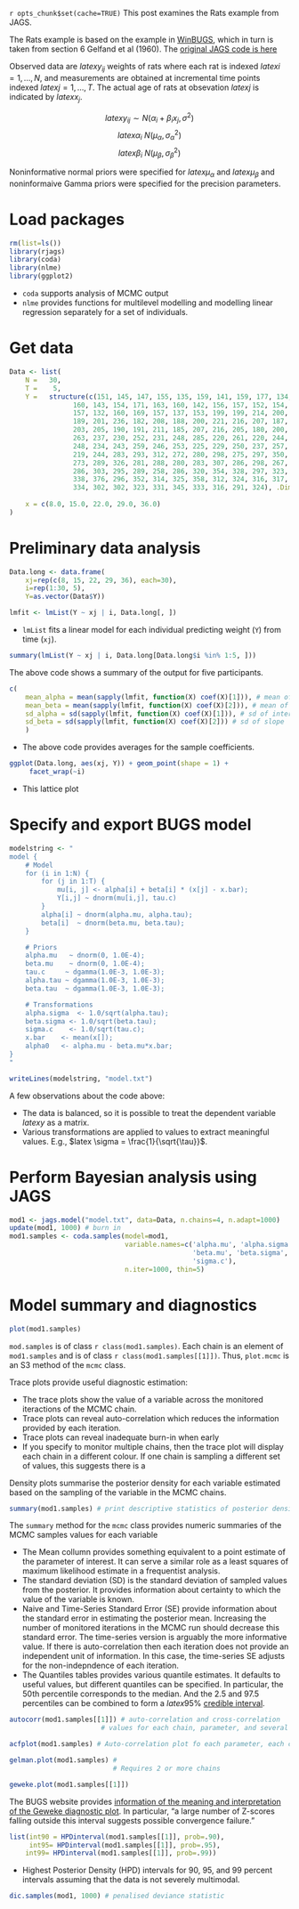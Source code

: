 `r opts_chunk$set(cache=TRUE)`
This post examines the Rats example from JAGS. 


The Rats example is based on the example in [WinBUGS](http://www.mrc-bsu.cam.ac.uk/bugs/documentation/exampVol1/node3.html), which in turn is taken from section 6 Gelfand et al (1960).  The [original JAGS code is here](http://sourceforge.net/projects/mcmc-jags/files/Examples/2.x/)

Observed data are $latex y_{ij}$ weights of rats where each rat is indexed $latex i=1, \ldots, N$, and measurements are obtained at incremental time points indexed $latex j = 1, \ldots, T$.
The actual age of rats at obsevation $latex j$ is indicated by $latex x_j$.

$$latex y_{ij} \sim N(\alpha_i + \beta_i x_{j}, \sigma^2)$$
$$latex \alpha_i ~ N(\mu_{\alpha}, \sigma^2_{\alpha})$$
$$latex \beta_i ~ N(\mu_{\beta}, \sigma^2_{\beta})$$

Noninformative normal priors were specified for $latex \mu_{\alpha}$ and $latex \mu_{\beta}$ and noninformaive Gamma priors were specified for the precision parameters.

# Load packages
```r
rm(list=ls())
library(rjags)
library(coda)
library(nlme)
library(ggplot2)
```

* `coda` supports analysis of MCMC output
* `nlme` provides functions for multilevel modelling and modelling linear regression separately for a set of individuals.

# Get data
```r
Data <- list(
    N =   30,
    T =    5,
    Y =   structure(c(151, 145, 147, 155, 135, 159, 141, 159, 177, 134, 
                160, 143, 154, 171, 163, 160, 142, 156, 157, 152, 154, 139, 146, 
                157, 132, 160, 169, 157, 137, 153, 199, 199, 214, 200, 188, 210, 
                189, 201, 236, 182, 208, 188, 200, 221, 216, 207, 187, 203, 212, 
                203, 205, 190, 191, 211, 185, 207, 216, 205, 180, 200, 246, 249, 
                263, 237, 230, 252, 231, 248, 285, 220, 261, 220, 244, 270, 242, 
                248, 234, 243, 259, 246, 253, 225, 229, 250, 237, 257, 261, 248, 
                219, 244, 283, 293, 312, 272, 280, 298, 275, 297, 350, 260, 313, 
                273, 289, 326, 281, 288, 280, 283, 307, 286, 298, 267, 272, 285, 
                286, 303, 295, 289, 258, 286, 320, 354, 328, 297, 323, 331, 305, 
                338, 376, 296, 352, 314, 325, 358, 312, 324, 316, 317, 336, 321, 
                334, 302, 302, 323, 331, 345, 333, 316, 291, 324), .Dim = c(30, 
                                                                            5)),
    x = c(8.0, 15.0, 22.0, 29.0, 36.0)
)
```



# Preliminary data analysis
```r
Data.long <- data.frame(
    xj=rep(c(8, 15, 22, 29, 36), each=30),
    i=rep(1:30, 5),
    Y=as.vector(Data$Y))

lmfit <- lmList(Y ~ xj | i, Data.long[, ])
```

* `lmList` fits a linear model for each individual predicting weight (`Y`) from time (`xj`).

```r
summary(lmList(Y ~ xj | i, Data.long[Data.long$i %in% 1:5, ]))
```

The above code shows a summary of the output for five participants.


```r
c(
    mean_alpha = mean(sapply(lmfit, function(X) coef(X)[1])), # mean of intercept
    mean_beta = mean(sapply(lmfit, function(X) coef(X)[2])), # mean of slope
    sd_alpha = sd(sapply(lmfit, function(X) coef(X)[1])), # sd of intercept
    sd_beta = sd(sapply(lmfit, function(X) coef(X)[2])) # sd of slope
    )
```

* The above code provides averages for the sample coefficients.

```r
ggplot(Data.long, aes(xj, Y)) + geom_point(shape = 1) +
     facet_wrap(~i)
```
* This lattice plot

# Specify and export BUGS model
```r
modelstring <- "
model {
    # Model
    for (i in 1:N) {
        for (j in 1:T) {
            mu[i, j] <- alpha[i] + beta[i] * (x[j] - x.bar);
            Y[i,j] ~ dnorm(mu[i,j], tau.c)
        }
        alpha[i] ~ dnorm(alpha.mu, alpha.tau);
        beta[i]  ~ dnorm(beta.mu, beta.tau);
    }

    # Priors
    alpha.mu   ~ dnorm(0, 1.0E-4);
    beta.mu    ~ dnorm(0, 1.0E-4);
    tau.c     ~ dgamma(1.0E-3, 1.0E-3);
    alpha.tau ~ dgamma(1.0E-3, 1.0E-3);
    beta.tau  ~ dgamma(1.0E-3, 1.0E-3);

    # Transformations
    alpha.sigma  <- 1.0/sqrt(alpha.tau);
    beta.sigma <- 1.0/sqrt(beta.tau);
    sigma.c    <- 1.0/sqrt(tau.c);
    x.bar    <- mean(x[]);
    alpha0   <- alpha.mu - beta.mu*x.bar;
}
"

writeLines(modelstring, "model.txt")
```

A few observations about the code above:

* The data is balanced, so it is possible to treat the dependent variable $latex y$ as a matrix.
* Various transformations are applied to values to extract meaningful values. E.g., $latex \sigma = \frac{1}{\sqrt{\tau}}$.

# Perform Bayesian analysis using JAGS
```r
mod1 <- jags.model("model.txt", data=Data, n.chains=4, n.adapt=1000)
update(mod1, 1000) # burn in
mod1.samples <- coda.samples(model=mod1,
                             variable.names=c('alpha.mu', 'alpha.sigma', 
                                              'beta.mu', 'beta.sigma',
                                              'sigma.c'),
                             n.iter=1000, thin=5)                  
```

# Model summary and diagnostics
```r
plot(mod1.samples) 

```

`mod.samples` is of class `r class(mod1.samples)`. Each chain is an element of `mod1.samples` and is of class `r class(mod1.samples[[1]])`. Thus, `plot.mcmc` is an S3 method of the `mcmc` class.

Trace plots provide useful diagnostic estimation:

* The trace plots show the value of a variable across the monitored iteractions of the MCMC chain.  
* Trace plots can reveal auto-correlation which reduces the information provided by each iteration. 
* Trace plots can  reveal inadequate burn-in when early
* If you specify to monitor multiple chains, then the trace plot will display each chain in a different colour.
  If one chain is sampling a different set of values, this suggests there is a 
 
Density plots summarise the posterior density for each variable estimated based on the sampling of the variable in the MCMC chains.


```r
summary(mod1.samples) # print descriptive statistics of posterior densities for parameters
```

The `summary` method for the `mcmc` class provides numeric summaries of the MCMC samples values for each variable

* The Mean collumn provides something equivalent to a point estimate of the parameter of interest. It can serve a  similar role as  a least squares of maximum likelihood estimate in a frequentist analysis.
* The standard deviation (SD) is the standard deviation of sampled values from the posterior.
  It provides information about certainty to which the value of the variable is known.
* Naive and Time-Series Standard Error (SE) provide information about the standard error in estimating the posterior mean. Increasing the number of monitored iterations in the MCMC run should decrease this standard error. The time-series version is arguably the more informative value. If there is auto-correlation then each iteration does not provide an independent unit of information. In this case, the time-series SE adjusts for the non-indepndence of each iteration.
* The Quantiles tables  provides various quantile estimates. It defaults to useful values, but different quantiles can be specified. In particular, the 50th percentile corresponds to the median. And the 2.5 and 97.5 percentiles can be combined to form a $latex 95\%$ [credible interval](http://en.wikipedia.org/wiki/Credible_interval).


```r
autocorr(mod1.samples[[1]]) # auto-correlation and cross-correlation 
                       # values for each chain, parameter, and several lag values

acfplot(mod1.samples) # Auto-correlation plot fo each parameter, each chain, and varying lag count

gelman.plot(mod1.samples) # 
                          # Requires 2 or more chains
```

```r
geweke.plot(mod1.samples[[1]])
```
The BUGS website provides [information of the meaning and interpretation of the Geweke diagnostic plot](http://www.mrc-bsu.cam.ac.uk/bug/documentation/coda03/node26.html). In particular, "a large number of Z-scores falling outside this interval suggests possible convergence failure."


```r
list(int90 = HPDinterval(mod1.samples[[1]], prob=.90),
     int95= HPDinterval(mod1.samples[[1]], prob=.95),
    int99= HPDinterval(mod1.samples[[1]], prob=.99))
```
* Highest Posterior Density (HPD) intervals for 90, 95, and 99 percent intervals assuming that the data is not severely multimodal.

```r
dic.samples(mod1, 1000) # penalised deviance statistic
```